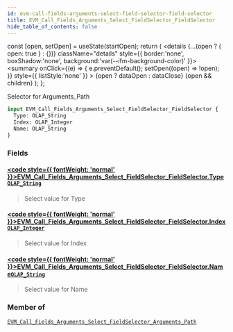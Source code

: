 ```yaml
---
id: evm-call-fields-arguments-select-field-selector-field-selector
title: EVM_Call_Fields_Arguments_Select_FieldSelector_FieldSelector
hide_table_of_contents: false
---
```







  const [open, setOpen] = useState(startOpen);
  return (
    <details {...(open ? { open: true } : {})} className="details" style={{ border:'none', boxShadow:'none', background:'var(--ifm-background-color)' }}>
      <summary
        onClick={(e) => {
          e.preventDefault();
          setOpen((open) => !open);
        }}
        style={{ listStyle:'none' }}
      >
      {open ? dataOpen : dataClose}
      </summary>
      {open && children}
    </details>
  );
};








Selector for Arguments_Path


```graphql
input EVM_Call_Fields_Arguments_Select_FieldSelector_FieldSelector {
  Type: OLAP_String
  Index: OLAP_Integer
  Name: OLAP_String
}
```




### Fields

#### [<code style={{ fontWeight: 'normal' }}>EVM_Call_Fields_Arguments_Select_FieldSelector_FieldSelector.<b>Type</b></code>](#)<Bullet />[`OLAP_String`](/docs/graphql-reference/inputs/olap-string) <Badge class="badge badge--secondary" text="input"/> 
> 
> 
> Select value for Type
> 

#### [<code style={{ fontWeight: 'normal' }}>EVM_Call_Fields_Arguments_Select_FieldSelector_FieldSelector.<b>Index</b></code>](#)<Bullet />[`OLAP_Integer`](/docs/graphql-reference/inputs/olap-integer) <Badge class="badge badge--secondary" text="input"/> 
> 
> 
> Select value for Index
> 

#### [<code style={{ fontWeight: 'normal' }}>EVM_Call_Fields_Arguments_Select_FieldSelector_FieldSelector.<b>Name</b></code>](#)<Bullet />[`OLAP_String`](/docs/graphql-reference/inputs/olap-string) <Badge class="badge badge--secondary" text="input"/> 
> 
> 
> Select value for Name
> 



### Member of

[`EVM_Call_Fields_Arguments_Select_FieldSelector_Arguments_Path`](/docs/graphql-reference/inputs/evm-call-fields-arguments-select-field-selector-arguments-path)  <Badge class="badge badge--secondary" text="input"/>

